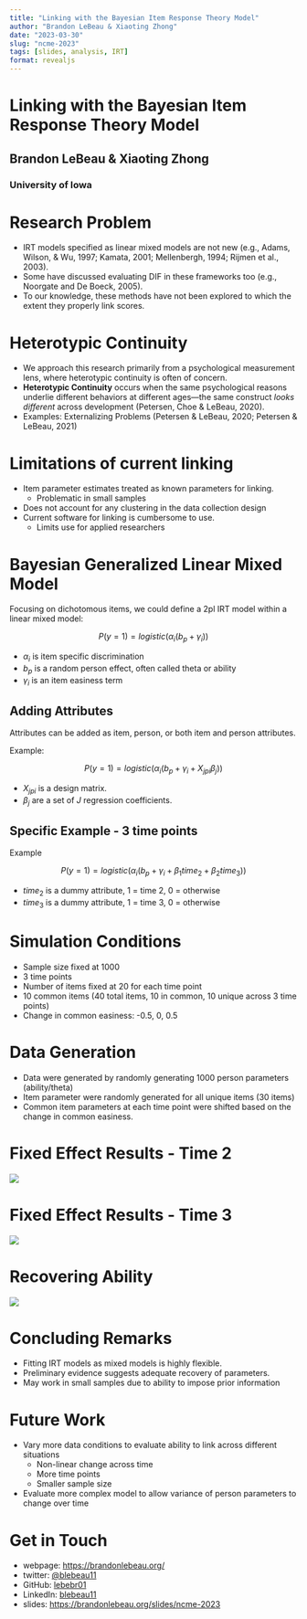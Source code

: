 ```yaml
---
title: "Linking with the Bayesian Item Response Theory Model"
author: "Brandon LeBeau & Xiaoting Zhong"
date: "2023-03-30"
slug: "ncme-2023"
tags: [slides, analysis, IRT]
format: revealjs
---
```


<h1>Linking with the Bayesian Item Response Theory Model</h1>
<h2>Brandon LeBeau & Xiaoting Zhong</h2>
<h3>University of Iowa</h3>




# Research Problem

+ IRT models specified as linear mixed models are not new (e.g., Adams, Wilson, & Wu, 1997; Kamata, 2001; Mellenbergh, 1994; Rijmen et al., 2003).
+ Some have discussed evaluating DIF in these frameworks too (e.g., Noorgate and De Boeck, 2005).
+ To our knowledge, these methods have not been explored to which the extent they properly link scores.




# Heterotypic Continuity

+ We approach this research primarily from a psychological measurement lens, where heterotypic continuity is often of concern.
+ **Heterotypic Continuity** occurs when the same psychological reasons underlie different behaviors at different ages—the same construct *looks different* across development (Petersen, Choe & LeBeau, 2020). 
+ Examples: Externalizing Problems (Petersen & LeBeau, 2020; Petersen & LeBeau, 2021)




# Limitations of current linking

+ Item parameter estimates treated as known parameters for linking.
    + Problematic in small samples
+ Does not account for any clustering in the data collection design
+ Current software for linking is cumbersome to use.
    + Limits use for applied researchers




# Bayesian Generalized Linear Mixed Model

Focusing on dichotomous items, we could define a 2pl IRT model within a linear mixed model:

$$
P(y = 1) = logistic(\alpha_{i}(b_{p} + \gamma_{i}))
$$

+ $\alpha_{i}$ is item specific discrimination  
+ $b_{p}$ is a random person effect, often called theta or ability  
+ $\gamma_{i}$ is an item easiness term  




## Adding Attributes

Attributes can be added as item, person, or both item and person attributes. 

Example: 

$$
P(y = 1) = logistic(\alpha_{i}(b_{p} + \gamma_{i} + X_{jpi} \beta_{j}))
$$

+ $X_{jpi}$ is a design matrix. 
+ $\beta_{j}$ are a set of $J$ regression coefficients. 




## Specific Example - 3 time points

Example

$$
P(y = 1) = logistic(\alpha_{i}(b_{p} + \gamma_{i} + \beta_{1} time_{2} + \beta_{2} time_{3}))
$$

+ $time_{2}$ is a dummy attribute, 1 = time 2, 0 = otherwise  
+ $time_{3}$ is a dummy attribute, 1 = time 3, 0 = otherwise  




# Simulation Conditions

+ Sample size fixed at 1000
+ 3 time points
+ Number of items fixed at 20 for each time point
+ 10 common items (40 total items, 10 in common, 10 unique across 3 time points)
+ Change in common easiness: -0.5, 0, 0.5




# Data Generation

+ Data were generated by randomly generating 1000 person parameters (ability/theta)
+ Item parameter were randomly generated for all unique items (30 items)
+ Common item parameters at each time point were shifted based on the change in common easiness.




# Fixed Effect Results - Time 2

![](/figs/time2_posterior.png)




# Fixed Effect Results - Time 3

![](/figs/time3_posterior.png)




# Recovering Ability

![](/figs/ability_posterior.png)




# Concluding Remarks

+ Fitting IRT models as mixed models is highly flexible.
+ Preliminary evidence suggests adequate recovery of parameters.
+ May work in small samples due to ability to impose prior information




# Future Work

+ Vary more data conditions to evaluate ability to link across different situations
    + Non-linear change across time
    + More time points
    + Smaller sample size
+ Evaluate more complex model to allow variance of person parameters to change over time




# Get in Touch

+ webpage: [https://brandonlebeau.org/](https://brandonlebeau.org/)
+ twitter: [@blebeau11](https://twitter.com/blebeau11)
+ GitHub: [lebebr01](https://https//github.com/lebebr01)
+ LinkedIn: [blebeau11](https://www.linkedin.com/in/blebeau11/)
+ slides: [https://brandonlebeau.org/slides/ncme-2023](https://brandonlebeau.org/slides/ncme-2023)
